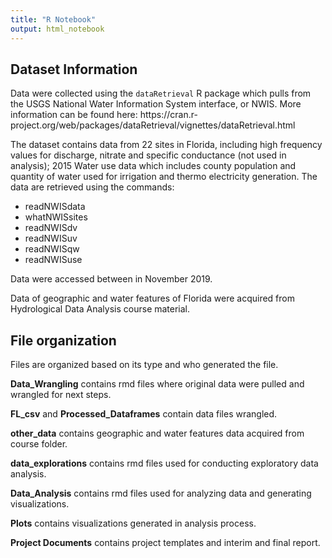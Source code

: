```yaml
---
title: "R Notebook"
output: html_notebook
---
```


## Dataset Information
Data were collected using the `dataRetrieval` R package which pulls from the USGS National Water Information System interface, or NWIS. More information can be found here: https://cran.r-project.org/web/packages/dataRetrieval/vignettes/dataRetrieval.html

The dataset contains data from 22 sites in Florida, including high frequency values for discharge, nitrate and specific conductance (not used in analysis); 2015 Water use data which includes county population and quantity of water used for irrigation and thermo electricity generation. The data are retrieved using the commands:

* readNWISdata
* whatNWISsites
* readNWISdv
* readNWISuv
* readNWISqw
* readNWISuse

Data were accessed between in November 2019.

Data of geographic and water features of Florida were acquired from Hydrological Data Analysis course material.

## File organization

Files are organized based on its type and who generated the file.

**Data_Wrangling** contains rmd files where original data were pulled and wrangled for next steps.

**FL_csv** and **Processed_Dataframes** contain data files wrangled.

**other_data** contains geographic and water features data acquired from course folder.

**data_explorations** contains rmd files used for conducting exploratory data analysis.

**Data_Analysis** contains rmd files used for analyzing data and generating visualizations. 

**Plots** contains visualizations generated in analysis process.

**Project Documents** contains project templates and interim and final report.